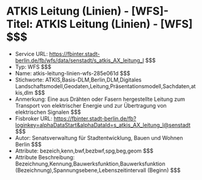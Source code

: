 # ATKIS Leitung (Linien) - [WFS]- Titel: ATKIS Leitung (Linien) - [WFS] $$$
- Service URL: https://fbinter.stadt-berlin.de/fb/wfs/data/senstadt/s_atkis_AX_leitung_l $$$
- Typ: WFS $$$
- Name: atkis-leitung-linien-wfs-285e061d $$$
- Stichworte: ATKIS,Basis-DLM,Berlin,DLM,Digitales Landschaftsmodell,Geodaten,Leitung,Präsentationsmodell,Sachdaten,atkis,dlm $$$
- Anmerkung: Eine aus Drähten oder Fasern hergestellte Leitung zum Transport von elektrischer Energie und zur Übertragung von elektrischen Signalen $$$
- Fisbroker URL: https://fbinter.stadt-berlin.de/fb?loginkey=alphaDataStart&alphaDataId=s_atkis_AX_leitung_l@senstadt $$$
- Autor: Senatsverwaltung für Stadtentwicklung, Bauen und Wohnen Berlin $$$
- Attribute: bezeich,kenn,bwf,bezbwf,spg,beg,geom $$$
- Attribute Beschreibung: Bezeichnung,Kennung,Bauwerksfunktion,Bauwerksfunktion (Bezeichnung),Spannungsebene,Lebenszeitintervall (Beginn) $$$

